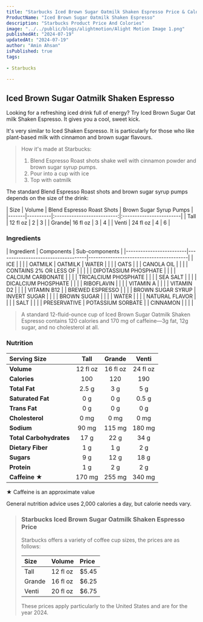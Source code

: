 ```yaml
---
title: "Starbucks Iced Brown Sugar Oatmilk Shaken Espresso Price & Calories"
ProductName: "Iced Brown Sugar Oatmilk Shaken Espresso" 
description: "Starbucks Product Price And Colories"
image: "../../public/blogs/alightmotion/Alight Motion Image 1.png"
publishedAt: "2024-07-19"
updatedAt: "2024-07-19"
author: "Amin Ahsan"
isPublished: true
tags:
 
- Starbucks
      
---
```


 
## Iced Brown Sugar Oatmilk Shaken Espresso 
Looking for a refreshing iced drink full of energy? Try Iced Brown Sugar Oat milk Shaken Espresso. It gives you a cool, sweet kick. 

It's very similar to Iced Shaken Espresso. It is particularly for those who like plant-based milk with cinnamon and brown sugar flavours.

> How it's made at Starbucks:
> 1. Blend Espresso Roast shots shake well with cinnamon powder and brown sugar syrup pumps.
> 2. Pour into a cup with ice
> 3. Top with oatmilk

The standard Blend Espresso Roast shots and brown sugar syrup pumps depends on the size of the drink:

<div style={{ overflowX: 'scroll' }}>
| Size  | Volume   | Blend Espresso Roast Shots | Brown Sugar Syrup Pumps |
|-------|----------|:--------------------------:|:------------------------|
| Tall  | 12 fl oz | 2                          | 3                       |
| Grande| 16 fl oz | 3                          | 4                       |
| Venti | 24 fl oz | 4                          | 6                       |
</div>


<style jsx>{`
  .table-container {
    overflow-x: auto;
    position: relative;
  }
  .table-container table {
    border-collapse: collapse;
    width: 30%;
  }
  .table-container th,
  .table-container td {
    border: 1px solid #ddd;
    padding: 2px;
    min-width: 30px;
    font-size: 11px;
  }
  .table-container th:first-child,
  .table-container td:first-child {
    position: sticky;
    left: 0;
    background-color: white;
    z-index: 1;
  }
  @media (max-width: 768px) {
    .table-container th:not(:first-child),
    .table-container td:not(:first-child) {
      min-width: 50px;
    }
  }
`}</style>


### Ingredients
<div style={{ overflowX: 'scroll' }}>
| Ingredient              | Components                         | Sub-components                          |
|-------------------------|------------------------------------|-----------------------------------------|
| ICE                     |                                    |                                         |
| OATMILK                 | OATMILK                            | WATER                                   |
|                         |                                    | OATS                                    |
|                         | CANOLA OIL                         |                                         |
|                         | CONTAINS 2% OR LESS OF             |                                         |
|                         |                                    | DIPOTASSIUM PHOSPHATE                   |
|                         |                                    | CALCIUM CARBONATE                       |
|                         |                                    | TRICALCIUM PHOSPHATE                    |
|                         |                                    | SEA SALT                                |
|                         |                                    | DICALCIUM PHOSPHATE                     |
|                         |                                    | RIBOFLAVIN                              |
|                         |                                    | VITAMIN A                               |
|                         |                                    | VITAMIN D2                              |
|                         |                                    | VITAMIN B12                             |
| BREWED ESPRESSO         |                                    |                                         |
| BROWN SUGAR SYRUP       | INVERT SUGAR                       |                                         |
|                         | BROWN SUGAR                        |                                         |
|                         | WATER                              |                                         |
|                         | NATURAL FLAVOR                     |                                         |
|                         | SALT                               |                                         |
|                         | PRESERVATIVE                       | POTASSIUM SORBATE                       |
| CINNAMON                |                                    |                                         |
                             |
</div>

> A standard 12-fluid-ounce cup of Iced Brown Sugar Oatmilk Shaken Espresso contains 120 calories and 170 mg of caffeine—3g fat, 12g sugar, and no cholesterol at all. 

### Nutrition
| Serving Size             | Tall          | Grande       | Venti       |
|:-------------------------|:-------------:|:------------:|:-----------:|
| **Volume**               | 12 fl oz      | 16 fl oz     | 24 fl oz    |
| **Calories**             | 100           | 120          | 190         |
| **Total Fat**            | 2.5 g         | 3 g          | 5 g         |
| **Saturated Fat**        | 0 g           | 0 g          | 0.5 g       |
| **Trans Fat**            | 0 g           | 0 g          | 0 g         |
| **Cholesterol**          | 0 mg          | 0 mg         | 0 mg        |
| **Sodium**               | 90 mg         | 115 mg       | 180 mg      |
| **Total Carbohydrates**  | 17 g          | 22 g         | 34 g        |
| **Dietary Fiber**        | 1 g           | 1 g          | 2 g         |
| **Sugars**               | 9 g           | 12 g         | 18 g        |
| **Protein**              | 1 g           | 2 g          | 2 g         |
| **Caffeine ★**             | 170 mg        | 255 mg       | 340 mg      |


★ Caffeine is an approximate value

General nutrition advice uses 2,000 calories a day, but calorie needs vary.

> ### Starbucks Iced Brown Sugar Oatmilk Shaken Espresso Price
>
> Starbucks offers a variety of coffee cup sizes, the prices are as follows:
>
> | Size    |   Volume     | Price |
> |:--------|:-------------|:------|
> | Tall    | 12 fl oz     | $5.45 |  
> | Grande  | 16 fl oz     | $6.25 |
> | Venti   | 20 fl oz     | $6.75 |
>
> These prices apply particularly to the United States and are for the year 2024.